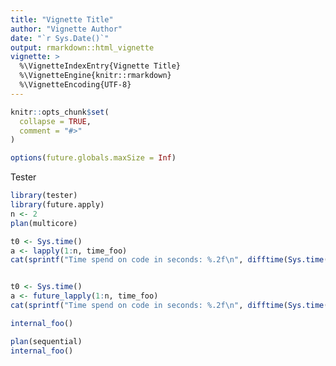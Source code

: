 ```yaml
---
title: "Vignette Title"
author: "Vignette Author"
date: "`r Sys.Date()`"
output: rmarkdown::html_vignette
vignette: >
  %\VignetteIndexEntry{Vignette Title}
  %\VignetteEngine{knitr::rmarkdown}
  %\VignetteEncoding{UTF-8}
---
```


```r
knitr::opts_chunk$set(
  collapse = TRUE,
  comment = "#>"
)

options(future.globals.maxSize = Inf)
```

Tester

```r
library(tester)
library(future.apply)
n <- 2
plan(multicore)

t0 <- Sys.time()
a <- lapply(1:n, time_foo)
cat(sprintf("Time spend on code in seconds: %.2f\n", difftime(Sys.time(), t0, "secs")))


t0 <- Sys.time()
a <- future_lapply(1:n, time_foo)
cat(sprintf("Time spend on code in seconds: %.2f\n", difftime(Sys.time(), t0, "secs")))

```

```r
internal_foo()

plan(sequential)
internal_foo()
```
